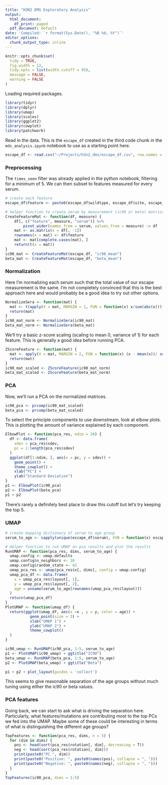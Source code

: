 ```yaml
---
title: "H3N2 DMS Exploratory Analysis"
output:
  html_document:
    df_print: paged
  pdf_document: default
date: 'Compiled: `r format(Sys.Date(), "%B %d, %Y")`'
editor_options:
  chunk_output_type: inline
---
```


```r
knitr::opts_chunk$set(
  tidy = TRUE,
  fig.width = 12,
  tidy.opts = list(width.cutoff = 95),
  message = FALSE,
  warning = FALSE
)
```

Loading required packages.

```r
library(tidyr)
library(dplyr)
library(umap)
library(scales)
library(ggplot2)
library(cowplot)
library(patchwork)
```

Read in the data. This is the `escape_df` created in the third code chunk in the `mds_analysis.ipynb` notebook to use as a starting point here. 

```r
escape_df <- read.csv("~/Projects/h3n2_dms/escape_df.csv", row.names = 1)
```

### Preprocessing

The `times_seen` filter was already applied in the python notebook, filtering for a minimum of 5. We can then subset to features measured for every serum. 

```r
# create each feature
escape_df$feature <- paste0(escape_df$wildtype, escape_df$site, escape_df$mutant)

# helper function to create serum by measurement (ic90 or beta) matrices
CreateFeatureMat <- function(df, measure) {
    df[, c("feature", measure, "serum")] %>%
        pivot_wider(names_from = serum, values_from = measure) -> df
    mat <- as.matrix(x = df[, -1])
    rownames(x = mat) <- df$feature
    mat <- mat[complete.cases(mat), ]
    return(t(x = mat))
}
ic90_mat <- CreateFeatureMat(escape_df, "ic90_mean")
beta_mat <- CreateFeatureMat(escape_df, "beta_mean")
```


### Normalization

Here I'm normalizing each serum such that the total value of our escape measurement is the same. I'm not completely convinced that this is the best approach here and would probably be a good idea to try out other options. 

```r
NormalizeSera <- function(mat) {
  mat <- t(apply(X = mat, MARGIN = 1, FUN = function(x) x/sum(abs(x))))
  return(mat)
}
ic90_mat_norm <- NormalizeSera(ic90_mat)
beta_mat_norm <- NormalizeSera(beta_mat)
```


We'll try a basic z-score scaling (scaling to mean 0, variance of 1) for each feature. This is generally a good idea before running PCA.

```r
ZScoreFeature <- function(mat) {
  mat <- apply(X = mat, MARGIN = 2, FUN = function(x) (x - mean(x))/ sd(x))
  return(mat)
}
ic90_mat_scaled <- ZScoreFeature(ic90_mat_norm)
beta_mat_scaled <- ZScoreFeature(beta_mat_norm)
```

### PCA
Now, we'll run a PCA on the normalized matrices.

```r
ic90_pca <- prcomp(ic90_mat_scaled)
beta_pca <- prcomp(beta_mat_scaled)
```

To select the principle components to use downstream, look at elbow plots. This is plotting the amount of variance explained by each component.

```r
ElbowPlot <- function(pca_res, ndim = 20) {
  df <- data.frame(
    sdev = pca_res$sdev, 
    pc = 1:length(pca_res$sdev)
  )
  ggplot(df[1:ndim, ], aes(x = pc, y = sdev)) + 
    geom_point() + 
    theme_cowplot() +
    xlab("PC") + 
    ylab("Standard Deviation")
}
p1 <- ElbowPlot(ic90_pca)
p2 <- ElbowPlot(beta_pca)
p1 + p2
```

There's rarely a definitely best place to draw this cutoff but let's try keeping the top 5. 

### UMAP

```r
# create mapping dictionary of serum to age group
serum_to_age <- sapply(unique(escape_df$serum), FUN = function(x) escape_df[escape_df$serum == x, "age_cohort"][1])

# Helper function to run UMAP on pca results and plot the results
RunUMAP <- function(pca_res, dims, serum_to_age) {
  umap.config <- umap.defaults
  umap.config$n_neighbors <- 10
  umap.config$random_state <- 42
  umap_pca_res <- umap(pca_res$x[, dims], config = umap.config)
  umap_pca_df <- data.frame(
    x = umap_pca_res$layout[, 1],
    y = umap_pca_res$layout[, 2],
    age = unname(serum_to_age[rownames(umap_pca_res$layout)])
  )
  return(umap_pca_df)
}
PlotUMAP <- function(umap_df) {
  return(ggplot(umap_df, aes(x =x , y = y, color = age)) + 
           geom_point(size = 3) + 
           xlab("UMAP 1") +
           ylab("UMAP 2") +
           theme_cowplot()
  )
}

ic90_umap <- RunUMAP(ic90_pca, 1:5, serum_to_age)
p1 <- PlotUMAP(ic90_umap) + ggtitle("IC90")
beta_umap <- RunUMAP(beta_pca, 1:5, serum_to_age)
p2 <- PlotUMAP(beta_umap) + ggtitle("Beta")

p1 + p2 + plot_layout(guides = 'collect')
```

This seems to give reasonable separation of the age groups without much tuning using either the ic90 or beta values. 

### PCA features

Going back, we can start to ask what is driving the separation here. Particularly, what features/mutations are contributing most to the top PCs we fed into the UMAP. Maybe some of these could be interesting in terms of what is distinguishing the different age groups?

```r
TopFeatures <- function(pca_res, dims, n = 5) {
  for (dim in dims) {
    pos <- head(sort(pca_res$rotation[, dim], decreasing = T))
    neg <- head(sort(pca_res$rotation[, dim]))
    print(paste0("PC ", dim))
    print(paste0("Positive: ", paste0(names(pos), collapse = ", ")))
    print(paste0("Negative: ", paste0(names(neg), collapse = ", ")))
  }
}
TopFeatures(ic90_pca, dims = 1:5)
```




